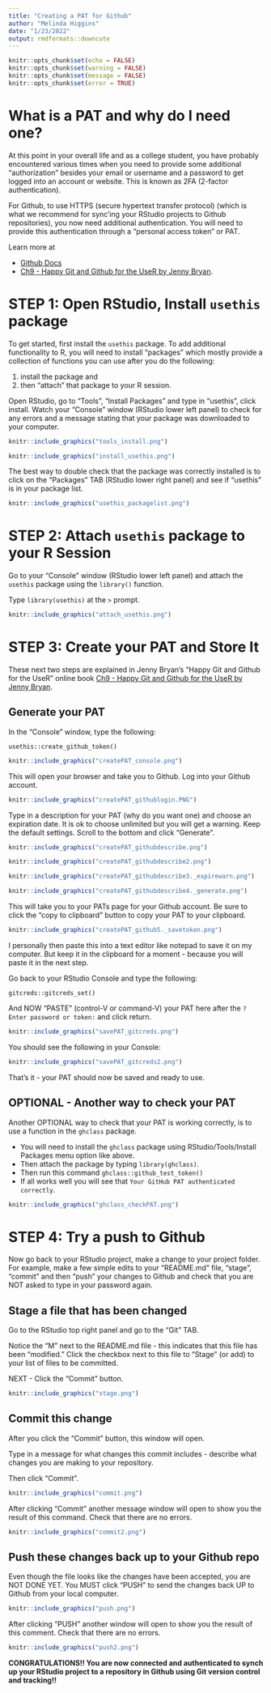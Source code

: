 ```yaml
---
title: "Creating a PAT for Github"
author: "Melinda Higgins"
date: "1/23/2022"
output: rmdformats::downcute
---
```


```r
knitr::opts_chunk$set(echo = FALSE)
knitr::opts_chunk$set(warning = FALSE)
knitr::opts_chunk$set(message = FALSE)
knitr::opts_chunk$set(error = TRUE)
```

# What is a PAT and why do I need one?

At this point in your overall life and as a college student, you have probably encountered various times when you need to provide some additional "authorization" besides your email or username and a password to get logged into an account or website. This is known as 2FA (2-factor authentication).

For Github, to use HTTPS (secure hypertext transfer protocol) (which is what we recommend for sync'ing your RStudio projects to Github repositories), you now need additional authentication. You will need to provide this authentication through a "personal access token" or PAT.

Learn more at

-   [Github Docs](https://docs.github.com/en/authentication/keeping-your-account-and-data-secure/creating-a-personal-access-token)
-   [Ch9 - Happy Git and Github for the UseR by Jenny Bryan](https://happygitwithr.com/https-pat.html).

# STEP 1: Open RStudio, Install `usethis` package

To get started, first install the `usethis` package. To add additional functionality to R, you will need to install "packages" which mostly provide a collection of functions you can use after you do the following:

1.  install the package and
2.  then "attach" that package to your R session.

Open RStudio, go to "Tools", "Install Packages" and type in "usethis", click install. Watch your "Console" window (RStudio lower left panel) to check for any errors and a message stating that your package was downloaded to your computer.

```r
knitr::include_graphics("tools_install.png")
```

```r
knitr::include_graphics("install_usethis.png")
```

The best way to double check that the package was correctly installed is to click on the "Packages" TAB (RStudio lower right panel) and see if "usethis" is in your package list.

```r
knitr::include_graphics("usethis_packagelist.png")
```

# STEP 2: Attach `usethis` package to your R Session

Go to your "Console" window (RStudio lower left panel) and attach the `usethis` package using the `library()` function.

Type `library(usethis)` at the `>` prompt.

```r
knitr::include_graphics("attach_usethis.png")
```

# STEP 3: Create your PAT and Store It

These next two steps are explained in Jenny Bryan's "Happy Git and Github for the UseR" online book [Ch9 - Happy Git and Github for the UseR by Jenny Bryan](https://happygitwithr.com/https-pat.html).

## Generate your PAT

In the "Console" window, type the following:

`usethis::create_github_token()`

```r
knitr::include_graphics("createPAT_console.png")
```

This will open your browser and take you to Github. Log into your Github account.

```r
knitr::include_graphics("createPAT_githublogin.PNG")
```

Type in a description for your PAT (why do you want one) and choose an expiration date. It is ok to choose unlimited but you will get a warning. Keep the default settings. Scroll to the bottom and click "Generate".

```r
knitr::include_graphics("createPAT_githubdescribe.png")
```

```r
knitr::include_graphics("createPAT_githubdescribe2.png")
```

```r
knitr::include_graphics("createPAT_githubdescribe3._expirewarn.png")
```

```r
knitr::include_graphics("createPAT_githubdescribe4._generate.png")
```

This will take you to your PATs page for your Github account. Be sure to click the "copy to clipboard" button to copy your PAT to your clipboard.

```r
knitr::include_graphics("createPAT_github5._savetoken.png")
```

I personally then paste this into a text editor like notepad to save it on my computer. But keep it in the clipboard for a moment - because you will paste it in the next step.

Go back to your RStudio Console and type the following:

`gitcreds::gitcreds_set()`

And NOW "PASTE" (control-V or command-V) your PAT here after the `? Enter password or token: ` and click return.

```r
knitr::include_graphics("savePAT_gitcreds.png")
```

You should see the following in your Console:

```r
knitr::include_graphics("savePAT_gitcreds2.png")
```

That's it - your PAT should now be saved and ready to use.

## OPTIONAL - Another way to check your PAT

Another OPTIONAL way to check that your PAT is working correctly, is to use a function in the `ghclass` package. 

* You will need to install the `ghclass` package using RStudio/Tools/Install Packages menu option like above.
* Then attach the package by typing `library(ghclass)`.
* Then run this command ` ghclass::github_test_token()`
* If all works well you will see that `Your GitHub PAT authenticated correctly`.

```r
knitr::include_graphics("ghclass_checkPAT.png")
```

# STEP 4: Try a push to Github

Now go back to your RStudio project, make a change to your project folder. For example, make a few simple edits to your "README.md" file, "stage", "commit" and then "push" your changes to Github and check that you are NOT asked to type in your password again.

## Stage a file that has been changed

Go to the RStudio top right panel and go to the "Git" TAB.

Notice the "M" next to the README.md file - this indicates that this file has been "modified." Click the checkbox next to this file to "Stage" (or add) to your list of files to be committed.

NEXT - Click the "Commit" button.

```r
knitr::include_graphics("stage.png")
```

## Commit this change

After you click the "Commit" button, this window will open.

Type in a message for what changes this commit includes - describe what changes you are making to your repository.

Then click "Commit".

```r
knitr::include_graphics("commit.png")
```

After clicking "Commit" another message window will open to show you the result of this command. Check that there are no errors.

```r
knitr::include_graphics("commit2.png")
```

## Push these changes back up to your Github repo

Even though the file looks like the changes have been accepted, you are NOT DONE YET. You MUST click "PUSH" to send the changes back UP to Github from your local computer.

```r
knitr::include_graphics("push.png")
```

After clicking "PUSH" another window will open to show you the result of this comment. Check that there are no errors.

```r
knitr::include_graphics("push2.png")
```

**CONGRATULATIONS!! You are now connected and authenticated to synch up your RStudio project to a repository in Github using Git version control and tracking!!**